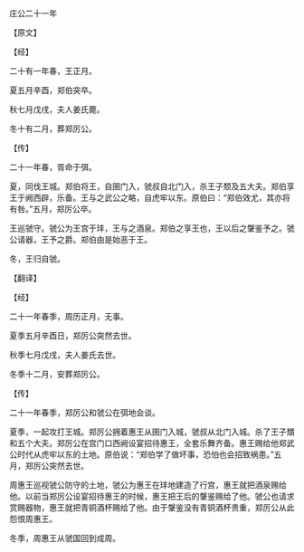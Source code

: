 

庄公二十一年

【原文】

【经】

二十有一年春，王正月。

夏五月辛酉，郑伯突卒。

秋七月戊戌，夫人姜氏薨。

冬十有二月，葬郑厉公。

【传】

二十一年春，胥命于弭。

夏，同伐王城。郑伯将王，自圉门入，虢叔自北门入，杀王子颓及五大夫。郑伯享王于阙西辟，乐备。王与之武公之略，自虎牢以东。原伯曰：“郑伯效尤，其亦将有咎。”五月，郑厉公卒。

王巡虢守。虢公为王宫于玤，王与之酒泉。郑伯之享王也，王以后之鞶鉴予之。虢公请器，王予之爵。郑伯由是始恶于王。

冬，王归自虢。

【翻译】

【经】

二十一年春季，周历正月，无事。

夏季五月辛酉日，郑厉公突然去世。

秋季七月戊戌，夫人姜氏去世。

冬季十二月，安葬郑厉公。

【传】

二十一年春季，郑厉公和虢公在弭地会谈。

夏季，一起攻打王城。郑厉公拥着惠王从圉门入城，虢叔从北门入城。杀了王子穨和五个大夫。郑厉公在宫门口西阙设宴招待惠王，全套乐舞齐备。惠王赐给他郑武公时代从虎牢以东的土地。原伯说：“郑伯学了做坏事，恐怕也会招致祸患。”五月，郑厉公突然去世。

周惠王巡视虢公防守的土地，虢公为惠王在玤地建造了行宫，惠王就把酒泉赐给他。以前当郑厉公设宴招待惠王的时候，惠王把王后的鞶鉴赐给了他。虢公也请求赏赐器物，惠王就把青铜酒杯赐给了他。由于鞶鉴没有青铜酒杯贵重，郑厉公从此怨恨周惠王。

冬季，周惠王从虢国回到成周。


